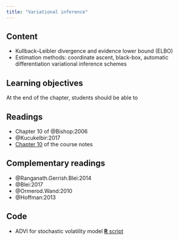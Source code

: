 ```yaml
---
title: "Variational inference"
---
```



## Content

- Kullback--Leibler divergence and evidence lower bound (ELBO)
- Estimation methods: coordinate ascent, black-box, automatic differentiation variational inference schemes

## Learning objectives

At the end of the chapter, students should be able to




## Readings


- Chapter 10 of @Bishop:2006
- @Kucukelbir:2017
- [Chapter 10](https://lbelzile.github.io/MATH80601A/variational.html) of the course notes

## Complementary readings

- @Ranganath.Gerrish.Blei:2014
- @Blei:2017
- @Ormerod.Wand:2010
- @Hoffman:2013


<!--


## Slides


<p class="text-center"><a class="btn btn-success btn-lg" target="_blank" href="../slides/bayesmod-slides10.html">{{< fa arrow-up-right-from-square >}} &ensp;View all slides in new window</a> <a class="btn btn-success btn-lg" target="_blank" href="../slides/bayesmod-slides10.pdf" role="button">{{< fa file-pdf >}} &ensp;Download PDF of all slides</a></p>


<div class="ratio ratio-16x9">
<iframe class="slide-deck" src="../slides/bayesmod-slides10.html"></iframe>
</div>

-->

## Code

- ADVI for stochastic volatility model [**R** script](/files/code/10-stochvol_ADVI.R)

